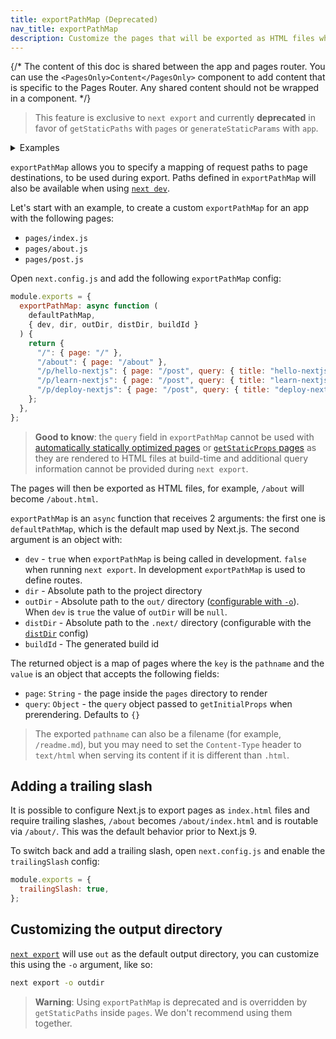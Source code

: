 ```yaml
---
title: exportPathMap (Deprecated)
nav_title: exportPathMap
description: Customize the pages that will be exported as HTML files when using `next export`.
---
```


{/* The content of this doc is shared between the app and pages router. You can use the `<PagesOnly>Content</PagesOnly>` component to add content that is specific to the Pages Router. Any shared content should not be wrapped in a component. */}

> This feature is exclusive to `next export` and currently **deprecated** in favor of `getStaticPaths` with `pages` or `generateStaticParams` with `app`.

<details>
  <summary>Examples</summary>
  
- [Static Export](https://github.com/vercel/next.js/tree/canary/examples/with-static-export)

</details>

`exportPathMap` allows you to specify a mapping of request paths to page destinations, to be used during export. Paths defined in `exportPathMap` will also be available when using [`next dev`](/docs/content/app/api-reference/next-cli#development).

Let's start with an example, to create a custom `exportPathMap` for an app with the following pages:

- `pages/index.js`
- `pages/about.js`
- `pages/post.js`

Open `next.config.js` and add the following `exportPathMap` config:

```js filename="next.config.js"
module.exports = {
  exportPathMap: async function (
    defaultPathMap,
    { dev, dir, outDir, distDir, buildId }
  ) {
    return {
      "/": { page: "/" },
      "/about": { page: "/about" },
      "/p/hello-nextjs": { page: "/post", query: { title: "hello-nextjs" } },
      "/p/learn-nextjs": { page: "/post", query: { title: "learn-nextjs" } },
      "/p/deploy-nextjs": { page: "/post", query: { title: "deploy-nextjs" } },
    };
  },
};
```

> **Good to know**: the `query` field in `exportPathMap` cannot be used with [automatically statically optimized pages](/docs/content/pages/building-your-application/rendering/automatic-static-optimization) or [`getStaticProps` pages](/docs/content/pages/building-your-application/data-fetching/get-static-props) as they are rendered to HTML files at build-time and additional query information cannot be provided during `next export`.

The pages will then be exported as HTML files, for example, `/about` will become `/about.html`.

`exportPathMap` is an `async` function that receives 2 arguments: the first one is `defaultPathMap`, which is the default map used by Next.js. The second argument is an object with:

- `dev` - `true` when `exportPathMap` is being called in development. `false` when running `next export`. In development `exportPathMap` is used to define routes.
- `dir` - Absolute path to the project directory
- `outDir` - Absolute path to the `out/` directory ([configurable with `-o`](#customizing-the-output-directory)). When `dev` is `true` the value of `outDir` will be `null`.
- `distDir` - Absolute path to the `.next/` directory (configurable with the [`distDir`](/docs/content/pages/api-reference/next-config-js/distDir) config)
- `buildId` - The generated build id

The returned object is a map of pages where the `key` is the `pathname` and the `value` is an object that accepts the following fields:

- `page`: `String` - the page inside the `pages` directory to render
- `query`: `Object` - the `query` object passed to `getInitialProps` when prerendering. Defaults to `{}`

> The exported `pathname` can also be a filename (for example, `/readme.md`), but you may need to set the `Content-Type` header to `text/html` when serving its content if it is different than `.html`.

## Adding a trailing slash

It is possible to configure Next.js to export pages as `index.html` files and require trailing slashes, `/about` becomes `/about/index.html` and is routable via `/about/`. This was the default behavior prior to Next.js 9.

To switch back and add a trailing slash, open `next.config.js` and enable the `trailingSlash` config:

```js filename="next.config.js"
module.exports = {
  trailingSlash: true,
};
```

## Customizing the output directory

[`next export`](/docs/content/app/building-your-application/deploying/static-exports) will use `out` as the default output directory, you can customize this using the `-o` argument, like so:

```bash filename="Terminal"
next export -o outdir
```

> **Warning**: Using `exportPathMap` is deprecated and is overridden by `getStaticPaths` inside `pages`. We don't recommend using them together.

